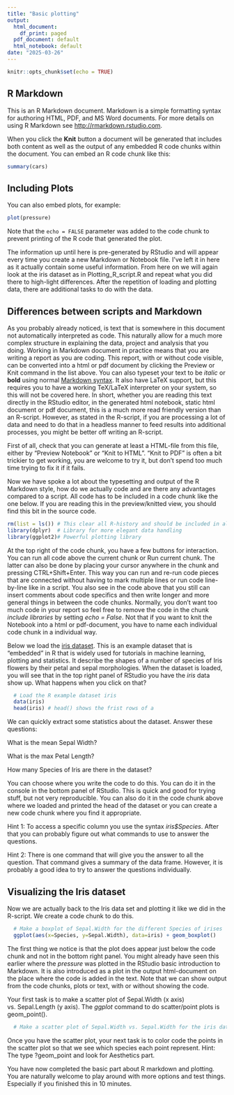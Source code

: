 ---
title: "Basic plotting"
output:
  html_document:
    df_print: paged
  pdf_document: default
  html_notebook: default
date: "2025-03-26"
---

```{r setup, include=FALSE}
knitr::opts_chunk$set(echo = TRUE)
```

## R Markdown

This is an R Markdown document. Markdown is a simple formatting syntax for authoring HTML, PDF, and MS Word documents. For more details on using R Markdown see <http://rmarkdown.rstudio.com>.

When you click the **Knit** button a document will be generated that includes both content as well as the output of any embedded R code chunks within the document. You can embed an R code chunk like this:

```{r cars}
summary(cars)
```

## Including Plots

You can also embed plots, for example:

```{r pressure, echo=FALSE}
plot(pressure)
```

Note that the `echo = FALSE` parameter was added to the code chunk to prevent printing of the R code that generated the plot.

The information up until here is pre-generated by RStudio and will appear every time you create a new Markdown or Notebook file. I've left it in here as it actually contain some useful information. From here on we will again look at the iris dataset as in Plotting_R_script.R and repeat what you did there to high-light differences. After the repetition of loading and plotting data, there are additional tasks to do with the data.

## Differences between scripts and Markdown

As you probably already noticed, is text that is somewhere in this document not automatically interpreted as code. This naturally allow for a much more complex structure in explaining the data, project and analysis that you doing. Working in Markdown document in practice means that you are writing a report as you are coding. This report, with or without code visible, can be converted into a html or pdf document by clicking the Preview or Knit command in the list above. You can also typeset your text to be *italic* or **bold** using normal [Markdown syntax](https://www.markdownguide.org/basic-syntax/). It also have LaTeX support, but this requires you to have a working TeX/LaTeX interpreter on your system, so this will not be covered here. In short, whether you are reading this text directly in the RStudio editor, in the generated html notebook, static html document or pdf document, this is a much more read friendly version than an R-script. However, as stated in the R-script, if you are processing a lot of data and need to do that in a headless manner to feed results into additional processes, you might be better off writing an R-script. 

First of all, check that you can generate at least a HTML-file from this file, either by "Preview Notebook" or "Knit to HTML". "Knit to PDF" is often a bit trickier to get working, you are welcome to try it, but don't spend too much time trying to fix it if it fails.

Now we have spoke a lot about the typesetting and output of the R Markdown style, how do we actually code and are there any advantages compared to a script. All code has to be included in a code chunk like the one below. If you are reading this in the preview/knitted view, you should find this bit in the source code.

```{r import libraries, echo = TRUE, message=FALSE}
rm(list = ls()) # This clear all R-history and should be included in all code
library(dplyr)  # Library for more elegant data handling
library(ggplot2)# Powerful plotting library
```

At the top right of the code chunk, you have a few buttons for interaction. You can run all code above the current chunk or Run current chunk. The latter can also be done by placing your cursor anywhere in the chunk and pressing CTRL+Shift+Enter. This way you can run and re-run code pieces that are connected without having to mark multiple lines or run code line-by-line like in a script. You also see in the code above that you still can insert comments about code specifics and then write longer and more general things in between the code chunks. Normally, you don't want too much code in your report so feel free to remove the code in the chunk *include libraries* by setting *echo = False*. Not that if you want to knit the Notebook into a html or pdf-document, you have to name each individual code chunk in a individual way.

Below we load the [iris dataset](https://en.wikipedia.org/wiki/Iris_flower_data_set). This is an example dataset that is "embedded" in R that is widely used for tutorials in machine learning, plotting and statistics. It describe the shapes of a number of species of Iris flowers by their petal and sepal morphologies. When the dataset is loaded, you will see that in the top right panel of RStudio you have the *iris* data show up. What happens when you click on that?

```{r import iris dataset, echo = FALSE, message=FALSE}
  # Load the R example dataset iris
  data(iris)
  head(iris) # head() shows the frist rows of a  
```

We can quickly extract some statistics about the dataset. Answer these questions:

What is the mean Sepal Width?

What is the max Petal Length?

How many Species of Iris are there in the dataset? 

You can choose where you write the code to do this. You can do it in the console in the bottom panel of RStudio. This is quick and good for trying stuff, but not very reproducible. You can also do it in the code chunk above where we loaded and printed the head of the dataset or you can create a new code chunk where you find it appropriate.

Hint 1: To access a specific column you use the syntax *iris$Species*. After that you can probably figure out what commands to use to answer the questions.

Hint 2: There is one command that will give you the answer to all the question. That command gives a summary of the data frame. However, it is probably a good idea to try to answer the questions individually. 


## Visualizing the Iris dataset

Now we are actually back to the Iris data set and plotting it like we did in the R-script. We create a code chunk to do this.
```{r plot iris 1, echo=FALSE, message=FALSE}

  # Make a boxplot of Sepal.Width for the different Species of irises
  ggplot(aes(x=Species, y=Sepal.Width), data=iris) + geom_boxplot()
```

The first thing we notice is that the plot does appear just below the code chunk and not in the bottom right panel. You might already have seen this earlier where the *pressure* was plotted in the RStudio basic introduction to Markdown. It is also introduced as a plot in the output html-document on the place where the code is added in the text. Note that we can show output from the code chunks, plots or text, with or without showing the code.

Your first task is to make a scatter plot of Sepal.Width (x axis) vs. Sepal.Length (y axis). The *ggplot* command to do scatter/point plots is geom_point().
```{r scatter 1, echo=TRUE, message=FALSE}
  # Make a scatter plot of Sepal.Width vs. Sepal.Width for the iris dataset

```

Once you have the scatter plot, your next task is to color code the points in the scatter plot so that we see which species each point represent. Hint: The type ?geom_point and look for Aesthetics part.

You have now completed the basic part about R markdown and plotting. You are naturally welcome to play around with more options and test things. Especially if you finished this in 10 minutes.